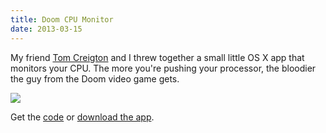 ```yaml
---
title: Doom CPU Monitor
date: 2013-03-15
---
```



My friend [Tom Creigton](https://twitter.com/tomcreighton) and I threw together a small little OS X app that monitors your CPU. The more you're pushing your processor, the bloodier the guy from the Doom video game gets.

 ![](./8167B568A2F9407182E04EF25417F177.png)

Get the [code](https://github.com/AshFurrow/DOOM-CPU-Monitor) or [download the app](http://static.ashfurrow.com/github/Doom%20CPU%20Monitor.app.zip).


  